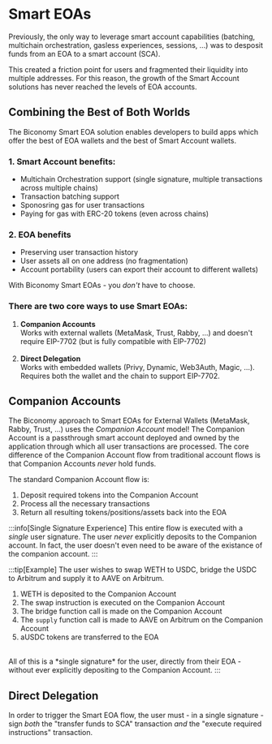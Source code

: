 # Smart EOAs

Previously, the only way to leverage smart account capabilities (batching, multichain orchestration, gasless experiences, 
sessions, ...) was to desposit funds from an EOA to a smart account (SCA).

This created a friction point for users and fragmented their liquidity into multiple addresses. For this reason, the growth
of the Smart Account solutions has never reached the levels of EOA accounts.

## Combining the Best of Both Worlds

The Biconomy Smart EOA solution enables developers to build apps which offer the best of EOA wallets and the best of 
Smart Account wallets. 

### 1. Smart Account benefits:
- Multichain Orchestration support (single signature, multiple transactions across multiple chains)
- Transaction batching support
- Sponosring gas for user transactions
- Paying for gas with ERC-20 tokens (even across chains)

### 2. EOA benefits
- Preserving user transaction history
- User assets all on one address (no fragmentation)
- Account portability (users can export their account to different wallets)

With Biconomy Smart EOAs - you *don't* have to choose.

### There are two core ways to use Smart EOAs:

1. **Companion Accounts** <br/>
Works with external wallets (MetaMask, Trust, Rabby, ...) and doesn't require EIP-7702 (but is fully compatible with EIP-7702) <br/> <br/>
2. **Direct Delegation** <br/> 
Works with embedded wallets (Privy, Dynamic, Web3Auth, Magic, ...). Requires both the wallet and the chain to support EIP-7702.

## Companion Accounts

The Biconomy approach to Smart EOAs for External Wallets (MetaMask, Rabby, Trust, ...) uses the *Companion Account* model! The Companion Account
is a passthrough smart account deployed and owned by the application through which all user
transactions are processed. The core difference of the Companion Account flow from traditional 
account flows is that Companion Accounts *never* hold funds.

The standard Companion Account flow is:

1) Deposit required tokens into the Companion Account
2) Process all the necessary transactions
3) Return all resulting tokens/positions/assets back into the EOA

:::info[Single Signature Experience]
This entire flow is executed with a *single* user signature. The user *never* explicitly deposits
to the Companion account. In fact, the user doesn't even need to be aware of the existance of the
companion account.
:::

:::tip[Example]
The user wishes to swap WETH to USDC, bridge the USDC to Arbitrum and supply it to AAVE on 
Arbitrum.

1. WETH is deposited to the Companion Account
2. The swap instruction is executed on the Companion Account
3. The bridge function call is made on the Companion Account
4. The `supply` function call is made to AAVE on Arbitrum on the Companion Account
5. aUSDC tokens are transferred to the EOA
<br/>
All of this is a *single signature* for the user, directly from their EOA - without ever
explicitly depositing to the Companion Account. 
:::

## Direct Delegation

In order to trigger the Smart EOA flow, the user must - in a single signature - sign *both*
the "transfer funds to SCA" transaction _and_ the "execute required instructions" transaction.


